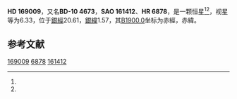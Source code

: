 {{Starbox begin
| name = HD 169009
}}
{{Starbox observe
| epoch = [[J2000.0|J2000.0]]
| constell = {{星座名待查}}<ref name=SIMBAD>{{cite web
 | url=http://simbad.u-strasbg.fr/simbad/sim-id?Ident=HR+6878
 | title=Pulsating variable Star
 | publisher=Centre de Données astronomiques de Strasbourg
 | work=SIMBAD
 | accessdate=2012-07-13
 | archive-date=2016-03-18
 | archive-url=https://web.archive.org/web/20160318211320/http://simbad.u-strasbg.fr/simbad/sim-id?Ident=HR+6878
 | dead-url=no
 }}</ref><ref name=DATA>{{cite web
 | url=http://vizier.u-strasbg.fr/viz-bin/VizieR-5?-out.add=.&-source=5050&-corr=PK=HR&-out.max=9999&HR=6878
 | title=VizieR Detailed Page
 | accessdate=2012-07-13
 | archive-date=2016-03-04
 | archive-url=https://web.archive.org/web/20160304185214/http://vizier.u-strasbg.fr/viz-bin/VizieR-5?-out.add=.&-source=5050&-corr=PK=HR&-out.max=9999&HR=6878
 | dead-url=no
 }}</ref>
| 星官 = 
| ra = {{RA|18|23|2.2}}<ref name=SIMBAD /><ref name=DATA />
| dec = {{DEC|-10|13|7}}<ref name=SIMBAD /><ref name=DATA />
| appmag_v = 6.33<ref name=SIMBAD /><ref name=DATA />
}}
{{Starbox character
| class = B9.5V<ref name=SIMBAD /><ref name=DATA />
| b-v = 0.14<ref name=SIMBAD /><ref name=DATA />
| u-b = <ref name=SIMBAD /><ref name=DATA />
| r-i = <ref name=SIMBAD /><ref name=DATA />
| variable = 
}}
{{Starbox astrometry
| radial_v = 
| prop_mo_ra = -24
| parallax = 
| p_error = 
}}
{{Starbox catalog
| names =BD-10 4673，[[SAO星表|SAO]] 161412，[[HD星表|HD]] 169009，[[HR星表|HR]] 6878}}
{{Starbox reference |Simbad=HR+6878}}
{{Starbox end}}

'''HD 169009'''，又名'''BD-10 4673'''，'''SAO 161412'''、'''HR 6878'''，是一颗恒星<ref name=SIMBAD /><ref name=DATA />，视星等为6.33，位于[[銀道座標系|銀經]]20.61，[[銀道座標系|銀緯]]1.57，其[[B1900.0|B1900.0]]坐标为赤經{{RA|18|17|30.6}}，赤緯{{DEC|-10|1.57|4}}。

== 参考文献 ==
{{reflist}}

{{star-stub}}

[[Category:HD和HDE天體|169009]]
[[Category:HR天體|6878]]
[[Category:SAO天體|161412]]